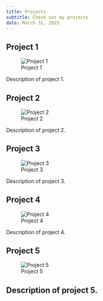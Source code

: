---
title: Projects
subtitle: Check out my projects
date: March 31, 2023
---

## Project 1

![Project 1](/path/to/project1/image)

Description of project 1.

## Project 2

![Project 2](/path/to/project2/image)

Description of project 2.

## Project 3

![Project 3](/path/to/project3/image)

Description of project 3.

## Project 4

![Project 4](/path/to/project4/image)

Description of project 4.

## Project 5

![Project 5](/path/to/project5/image)

Description of project 5.
---
